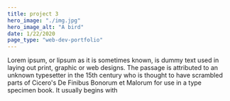 ```yaml
---
title: project 3
hero_image: "./img.jpg"
hero_image_alt: "A bird"
date: 1/22/2020
page_type: "web-dev-portfolio"
---
```

Lorem ipsum, or lipsum as it is sometimes known, is dummy text used in laying out print, graphic or web designs. The passage is attributed to an unknown typesetter in the 15th century who is thought to have scrambled parts of Cicero's De Finibus Bonorum et Malorum for use in a type specimen book. It usually begins with